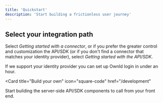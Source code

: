 ```yaml
---
title: 'Quickstart'
description: 'Start building a frictionless user journey'
---
```


## Select your integration path

Select _Getting started with a connector_, or if you prefer the greater control and customization the API/SDK (or if you don't find a connector that matches your identity provider), select _Getting started with the API/SDK_. 

<CardGroup>

<Card title="Getting started with a Connector" icon="leaf" href="https://docs.ownid.com/introduction#connectors">
  If we support your identity provider you can set up OwnId login in under an hour.

  

</Card>

<Card
  title="Build your own"
  icon="square-code"
  href="/development"
>
Start building the server-side API/SDK components to call from your front end.



 
</Card>
</CardGroup>


